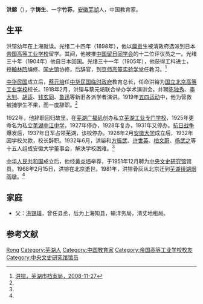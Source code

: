 '''洪鎔'''（{{bd|1877年||1968年|2月15日}}），字'''铸生'''、一字'''竹荪'''，[[安徽|安徽]][[芜湖|芜湖]]人，中国教育家。

== 生平 ==
洪镕幼年在上海就读。光绪二十四年（1898年），他以[[廪贡|廪贡]]生被清政府选派到日本[[帝国高等工业学校|帝国高等工业学校]]留学。其间，他被推[[中国留日同学会|中国留日同学会]]的十二位评议员之一。光绪三十年（1904年）他自日本回国。光绪三十一年（1905年），他获得工科进士，授[[翰林院|翰林院]]编修、[[国史馆|国史馆]]协修，后辞官，到[[京师高等实验学堂|京师高等实验学堂]]任教习。<ref name=whdaj>[http://www.whsdaj.gov.cn/home/sNewsContent.aspx?contentID=157 洪镕，芜湖市档案局，2008-11-27]{{dead link|date=2018年3月 |bot=InternetArchiveBot |fix-attempted=yes }}</ref>

[[中华民国|中华民国]]成立后，[[蔡元培|蔡元培]]任[[中华民国临时政府_(南京)|中华民国临时政府]]教育总长，任命洪镕为[[国立北京高等工业学校|国立北京高等工业学校]]校长。1918年2月，洪镕与蔡元培联合举办学术演讲会，并聘[[陈独秀|陈独秀]]、[[李大钊|李大钊]]、[[胡适|胡适]]、[[钱玄同|钱玄同]]、[[鲁迅|鲁迅]]等新旧各派学者演讲。1919年[[五四运动|五四运动]]中，他为营救被捕学生不果，而一度辞职。<ref name=whdaj/>

1922年，他辞职回归故里，在[[芜湖|芜湖]][[广福矶|广福矶]]创办私立[[芜湖工业专门学校|芜湖工业专门学校]]，1925年更命名为私立[[芜湖中江中学|芜湖中江中学]]，1927年停办，1928年复办，1931年又停办。[[抗日战争|抗日战争]]爆发后，1937年日军占领芜湖，该校停办。1928年2月[[安徽大学|安徽大学]]成立后，1932年因学校欠款，校长辞职。1932年6月，洪镕和[[方振武|方振武]]、[[许世英|许世英]]、[[柏文蔚|柏文蔚]]、[[杨武之|杨武之]]等十五人组成安徽大学董事会，解决学校困难。<ref name=whdaj/>

[[中华人民共和国|中华人民共和国]]成立后，他经[[黄炎培|黄炎培]]举荐，于1951年12月聘为[[中央文史研究馆|中央文史研究馆]]馆员。1968年2月15日，洪镕在北京逝世。1981年，洪镕骨灰从北京迁到[[芜湖|芜湖]][[镜湖|镜湖]][[烟雨墩|烟雨墩]]。<ref name=whdaj/>

== 家庭 ==
*父：[[洪锡璜|洪锡璜]]，曾任县丞，后为上海知县，输洋务局，清丈地租局。

== 参考文献 ==
{{reflist}}

{{光緒三十四年游學畢業進士}}
{{中央文史研究馆馆员}}

{{Authority control}}

{{DEFAULTSORT:Hong洪}}
[[Category:洪姓|Rong]]
[[Category:芜湖人|Category:芜湖人]]
[[Category:中国教育家|Category:中国教育家]]
[[Category:帝国高等工业学校校友|Category:帝国高等工业学校校友]]
[[Category:中央文史研究馆馆员|Category:中央文史研究馆馆员]]